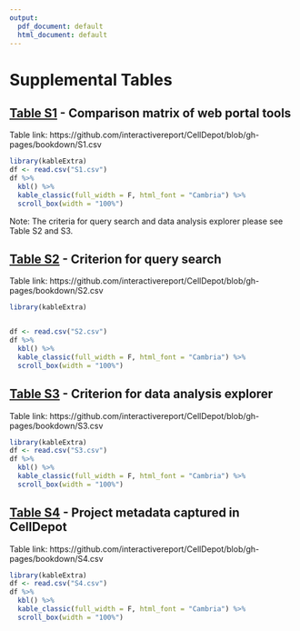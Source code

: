 ```yaml
---
output:
  pdf_document: default
  html_document: default
---
```

# Supplemental Tables {#SITable}

## [Table S1](https://github.com/interactivereport/CellDepot/blob/gh-pages/bookdown/S1.csv) - Comparison matrix of web portal tools {-}
Table link: https://github.com/interactivereport/CellDepot/blob/gh-pages/bookdown/S1.csv
```r
library(kableExtra)
df <- read.csv("S1.csv")
df %>%
  kbl() %>%
  kable_classic(full_width = F, html_font = "Cambria") %>%
  scroll_box(width = "100%")
```
Note: The criteria for query search and data analysis explorer please see Table S2 and S3.

## [Table S2](https://github.com/interactivereport/CellDepot/blob/gh-pages/bookdown/S2.csv) - Criterion for query search {-}
Table link: https://github.com/interactivereport/CellDepot/blob/gh-pages/bookdown/S2.csv
```r
library(kableExtra)


df <- read.csv("S2.csv")
df %>%
  kbl() %>%
  kable_classic(full_width = F, html_font = "Cambria") %>%
  scroll_box(width = "100%")
```

## [Table S3](https://github.com/interactivereport/CellDepot/blob/gh-pages/bookdown/S3.csv) - Criterion for data analysis explorer {-}
Table link: https://github.com/interactivereport/CellDepot/blob/gh-pages/bookdown/S3.csv
```r
library(kableExtra)
df <- read.csv("S3.csv")
df %>%
  kbl() %>%
  kable_classic(full_width = F, html_font = "Cambria") %>%
  scroll_box(width = "100%")
```

## [Table S4](https://github.com/interactivereport/CellDepot/blob/gh-pages/bookdown/S4.csv) - Project metadata captured in CellDepot {-}
Table link: https://github.com/interactivereport/CellDepot/blob/gh-pages/bookdown/S4.csv
```r
library(kableExtra)
df <- read.csv("S4.csv")
df %>%
  kbl() %>%
  kable_classic(full_width = F, html_font = "Cambria") %>%
  scroll_box(width = "100%")
```

